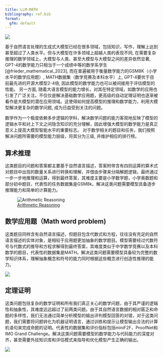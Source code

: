 ```yaml
---
title: LLM-MATH
bibliography: ref.bib
format: 
  gfm: default
---
```

![](assets/logo.png)

基于自然语言处理的生成式大模型已经在很多领域，包括知识，写作，理解上达到甚至超过了人类水平。但与大模型在许多领域上超越人类的表现不同, 在需要复杂推理的数学领域上，大模型与人类、甚至大模型与大模型之间的差异依然显著, GPT-4的数学能力只相当于一个成绩中等的数学系学生[@frieder_mathematical_2023], 而在普遍被用于衡量数学能力的GSM8K（小学水平的数学应用题）, MATH数据集（数学竞赛及本科水平）上, GPT-4要优于目前最先进的开源大模型2-4倍, 因此模型的数学能力也可以被间接用于评估模型的性能。 另一方面, 随着大语言模型的能力增长，对其在特定领域，如数学的应用也引发了广泛关注。不仅仅是解决基础数学应用题，更高级的自动定理证明也逐渐被看作是大模型的潜在应用领域。这使得如何提高模型的推理和数学能力，利用大模型解决更复杂的数学问题, 成为日益受到关注的问题。

<!-- 但是在逻辑推理方面，大模型依然存在很多不足。鉴于其基于自回归的生成式特性和自注意力机制计算复杂性带来的长度要求，大模型往往无法很好地处理包含多步逻辑的任务。2023年以来，对大模型多步推理能力加强的方案在训练端和推理端被陆续提出，包括CoT, ToT以及CoT tuning等，这些方法极大加强了模型在逻辑方面的能力和潜力，但是，对于完全依赖于逻辑的数学领域，这些方法仍然不够，以小学数学题GSM8k为例，目前主流的中文模型在不借助外部推理端辅助的情况下，其准确率仅有50 -->

<!-- 为了真正使大模型具备复杂的数学推理能力，并帮助人类探索数学领域，需要开展以下技术研究： -->
<!---->
<!-- 1. 数学语境下的知识增强：研究大模型在特定数学语境下的知识表达，如数学公式、理论和定律，进而构建数学知识增强的模型训练框架。 -->
<!-- 1. 自动定理证明技术：研究如何利用大模型进行定理的自动证明，包括但不限于基于逻辑的证明方法、基于经验的证明策略以及与其他数学软件的集成。 -->

数学作为一个极度依赖多步逻辑的学科，解决数学问题的能力客观地反映了模型的逻辑水平和对上下文之间隐含知识的充分理解，因此增强大模型的数学能力是真正意义上提高大模型智能水平的重要标志。 对于数学相关的题目和任务，我们按照解决问题所需要的模型能力层级，将其分为三级, 并维护相应的排行榜。


## 算术推理

这类题目的问题和答案都主要基于自然语言描述，答案附带含有四则运算的算术式对题目中出现的数量关系进行转换和理解，并借由步骤来分隔解题逻辑，最终通过一步一步地推理和运算，得到最终答案，其难度主要是小学数学题，小学奥数题和部分初中题目，代表性的任务数据集是GSM8k。解决这类问题需要模型具备逐步推理能力和简单的计算能力。

![[Arithmetic Reasoning](https://paperswithcode.com/sota/arithmetic-reasoning-on-gsm8k)](assets/gsm8k.svg){fig-align="center"}

## 数学应用题（Math word problem)

这类题目同样含有自然语言描述，但题目包含代数式和方程，往往没有充足的自然语言描述的实体对象，是相较于应用题更加抽象的数学题目。模型需要经过代数符号与代数式的推导和方程求解得到最终答案，其难度类似于中学数学竞赛以及本科数学的题目，代表性的数据集是MATH。解决这类问题需要模型具备较为完整的数学知识体系，理解抽象概念和符号的能力同时根据这些概念进行创造性推理的能力。

![](assets/math.svg)

## 定理证明

这类问题包括复杂的数学证明和所有我们真正关心的数学问题，由于其严谨的逻辑性和抽象性，其难度远远超过了前两类问题。由于其自然语言数据的相对匮乏和命题的多样性，我们无法通过简单分析模型的输出评判模型回答的对错，对于这类问题，我们需要将问题转化为机器证明语言，通过训练和提示让模型输出合法的计算机语句来完成命题的证明。代表性的数据集和评价指标包括miniF2F、ProofNet和IMO Grand Challenge。解决这类问题需要模型的数学能力与代码能力的深度对齐，甚至需要外挂知识库和评估模式来指导和优化模型产生正确的输出。

![](assets/minif2f.svg)


